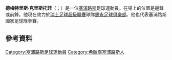 {{blpunsourced|time=2015-06-04T15:53:48+00:00}}
{{expand|time=2015-06-04T15:53:48+00:00}}
'''德梅特里斯·克里斯托菲'''（{{lang-el|Δημήτρης Χριστοφή}}；{{bd|1988年|9月28日}}）是一位[[塞浦路斯|塞浦路斯]]足球運動員。在場上的位置是邊鋒或前鋒。他現在效力於[[瑞士足球超級聯賽|瑞士足球超級聯賽]]球隊[[錫永足球俱樂部|錫永足球俱樂部]]。他也代表塞浦路斯國家足球隊參賽。
==參考資料==
{{Reflist}}

{{DEFAULTSORT: Christofi, Demetris}}
[[Category:塞浦路斯足球運動員|Category:塞浦路斯足球運動員]]
[[Category:希臘裔塞浦路斯人|Category:希臘裔塞浦路斯人]]